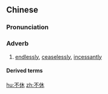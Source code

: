 ==Chinese==
{{zh-forms}}

===Pronunciation===
{{zh-pron
|m=不xiū
|c=bat1 jau1
|cat=adv
}}

===Adverb===
{{zh-adv}}

# [[endlessly]], [[ceaselessly]], [[incessantly]]

====Derived terms====
{{zh-der|喋喋不休}}

[[hu:不休]]
[[zh:不休]]